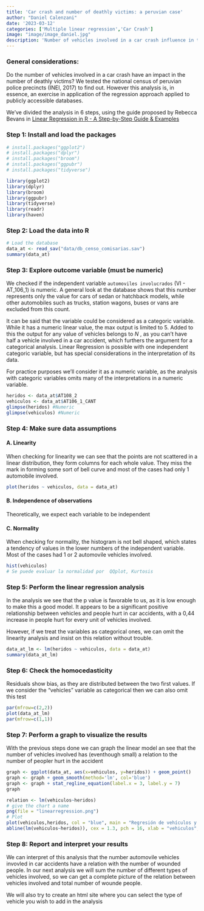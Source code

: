 ```yaml
---
title: 'Car crash and number of deathly victims: a peruvian case'
author: "Daniel Calenzani"
date: '2023-03-12'
categories: ['Multiple linear regression','Car Crash']
image: "image/image_daniel.jpg"
description: 'Number of vehicles involved in a car crash influence in the number of deathly victims?'
---
```


### General considerations:

Do the number of vehicles involved in a car crash have an impact in the number of deathly victims? We tested the national census of peruvian police precincts (INEI, 2017) to find out. However this analysis is, in essence, an exercise in application of the regression approach applied to publicly accessible databases.


We've divided the analysis in 6 steps, using the guide proposed by Rebecca Bevans in [Linear Regression in R - A Step-by-Step Guide & Examples](https://www.scribbr.com/statistics/linear-regression-in-r/)


### Step 1: Install and load the packages

```r
# install.packages("ggplot2")
# install.packages("dplyr")
# install.packages("broom")
# install.packages("ggpubr")
# install.packages("tidyverse")
```

```r
library(ggplot2)
library(dplyr)
library(broom)
library(ggpubr)
library(tidyverse)
library(readr)
library(haven)
```

### Step 2: Load the data into R

```r
# Load the database
data_at <- read_sav("data/db_censo_comisarias.sav")
summary(data_at)
```

### Step 3: Explore outcome variable (must be numeric)

We checked if the independent variable `automoviles involucrados` (VI - AT_106_1) is numeric. A general look at the database shows that this number represents only the value for cars of sedan or hatchback models, while other automobiles such as trucks, station wagons, buses or vans are excluded from this count. 

It can be said that the  variable could be considered as a categoric variable. While it has a numeric linear value, the max output is limited to 5. Added to this the output for any value of vehicles belongs to $N$ , as you can't have half a vehicle involved in a car accident, which furthers the argument for a categorical analysis. Linear Regression is possible with one independent categoric variable, but has special considerations in the interpretation of its data. 

For practice purposes we'll consider it as a numeric variable, as the analysis with categoric variables omits many of the interpretations in a numeric variable.

```r
heridos <- data_at$AT108_2
vehiculos <- data_at$AT106_1_CANT
glimpse(heridos) #Numeric
glimpse(vehiculos) #Numeric
```

### Step 4: Make sure data assumptions

#### A. Linearity

When checking for linearity we can see that the points are not scattered in a linear distribution, they form columns for each whole value. They miss the mark in forming some sort of bell curve and most of the cases had only 1 automobile involved.

```r
plot(heridos ~ vehiculos, data = data_at)
```

#### B. Independence of observations

Theoretically, we expect each variable to be independent

#### C. Normality

When checking for normality, the histogram is not bell shaped, which states a tendency of values in the lower numbers of the independent variable. Most of the cases had 1 or 2 automovile vehicles involved.

```r
hist(vehiculos)
# Se puede evaluar la normalidad por  QQplot, Kurtosis
```

### Step 5: Perform the linear regression analysis

In the analysis we see that the p value is favorable to us, as it is low enough to make this a good model. It appears to be a significant positive relationship between vehicles and people hurt in car accidents, with a 0,44 increase in people hurt for every unit of vehicles involved. 

However, if we treat the variables as categorical ones, we can omit the linearity analysis and insist on this relation without trouble.

```r
data_at_lm <- lm(heridos ~ vehiculos, data = data_at)
summary(data_at_lm)
```

### Step 6: Check the homocedasticity

Residuals show bias, as they are distributed between the two first values. If we consider the "vehicles" variable as categorical then we can also omit this test

```r
par(mfrow=c(2,2))
plot(data_at_lm)
par(mfrow=c(1,1))
```

### Step 7: Perform a graph to visualize the results

With the previous steps done we can graph the linear model an see that the number of vehicles involved has (eventhough small) a relation to the number of peopler hurt in the accident

```r
graph <- ggplot(data_at, aes(x=vehiculos, y=heridos)) + geom_point()
graph <- graph + geom_smooth(method='lm', col='blue')
graph <- graph + stat_regline_equation(label.x = 3, label.y = 7)
graph
```

```r
relation <- lm(vehiculos~heridos)
# give the chart a name
png(file = "linearregression.png")
# Plot
plot(vehiculos,heridos, col = "blue", main = "Regresión de vehículos y heridos en choques de autos",
abline(lm(vehiculos~heridos)), cex = 1.3, pch = 16, xlab = "vehiculos", ylab = "heridos")
```

### Step 8: Report and interpret your results

We can interpret of this analysis that the number automovile vehicles invovled in car accidents have a relation with the number of wounded people. In our next analysis we will  sum the number of different types of vehicles involved, so we can get a complete picture of the relation between vehicles involved and total number of wounde people. 

We will also try to create an html site where you can select the type of vehicle you wish to add in the analysis
